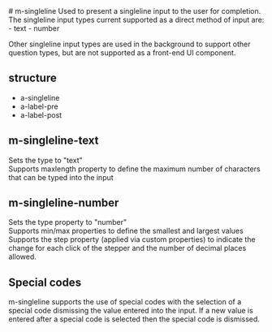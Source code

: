 
<Meta of={SinglelineStories} title="Molecules/Text" />
# m-singleline
Used to present a singleline input to the user for completion.  The singleline input types current supported as a direct method of input are:
- text
- number

Other singleline input types are used in the background to support other question types, but are not supported as a front-end UI component.

## structure
- a-singleline
- a-label-pre
- a-label-post

## m-singleline-text
Sets the type to "text" \
Supports maxlength property to define the maximum number of characters that can be typed into the input
<Canvas of={SinglelineStories.MSingleline} />


## m-singleline-number
Sets the type property to "number" \
Supports min/max properties to define the smallest and largest values \
Supports the step property (applied via custom properties) to indicate the change for each click of the stepper and the number of decimal places allowed. 
<Canvas of={SinglelineStories.MSinglelineNumber} />

## Special codes
m-singleline supports the use of special codes with the selection of a special code dismissing the value entered into the input.  If a new value is entered after a special code is selected then the special code is dismissed.
